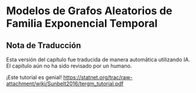 # Modelos de Grafos Aleatorios de Familia Exponencial Temporal

::: {.callout-warning}
## Nota de Traducción
Esta versión del capítulo fue traducida de manera automática utilizando IA. El capítulo aún no ha sido revisado por un humano.
:::

¡Este tutorial es genial! [https://statnet.org/trac/raw-attachment/wiki/Sunbelt2016/tergm_tutorial.pdf](https://statnet.org/trac/raw-attachment/wiki/Sunbelt2016/tergm_tutorial.pdf){target="_blank"}
